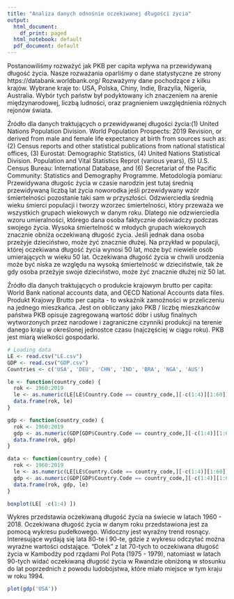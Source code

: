---
title: "Analiza danych odnośnie oczekiwanej długości życia"
output:
  html_document:
    df_print: paged
  html_notebook: default
  pdf_document: default
---
Postanowiliśmy rozważyć jak PKB per capita wpływa na przewidywaną długość życia. Nasze rozważania oparliśmy o dane statystyczne ze strony https://databank.worldbank.org/ 
Rozważymy dane pochodzące z kilku krajów. Wybrane kraje to: USA, Polska, Chiny, Indie, Brazylia, Nigeria, Australia. Wybór tych państw był podyktowany ich znaczeniem na arenie międzynarodowej, liczbą ludności, oraz pragnieniem uwzględnienia różnych rejonów świata.



Źródło dla danych traktujących o przewidywanej długości życia:(1) United Nations Population Division. World Population Prospects: 2019 Revision, or derived from male and female life expectancy at birth from sources such as: (2) Census reports and other statistical publications from national statistical offices, (3) Eurostat: Demographic Statistics, (4) United Nations Statistical Division. Population and Vital Statistics Reprot (various years), (5) U.S. Census Bureau: International Database, and (6) Secretariat of the Pacific Community: Statistics and Demography Programme.
Metodologia pomiaru: Przewidywana długośc życia w czasie narodzin jest tutaj średnią przewidywaną liczbą lat życia noworodka jeśli przewidywany wzór śmiertelności pozostanie taki sam w przyszłości.
Odzwierciedla średnią wieku śmierci populacji i tworzy wzorzec śmiertelności, który przeważa we wszystkich grupach wiekowych w danym roku. Dlatego nie odzwierciedla wzoru umieralności, którego dana osoba faktycznie doświadczy podczas swojego życia.
Wysoka śmiertelność w młodych grupach wiekowych znacznie obniża oczekiwaną długość życia. Jeśli jednak dana osoba przeżyje dzieciństwo, może żyć znacznie dłużej. Na przykład w populacji, której oczekiwana długość życia wynosi 50 lat, może być niewiele osób umierających w wieku 50 lat. Oczekiwana długość życia w chwili urodzenia może być niska ze względu na wysoką śmiertelność w dzieciństwie, tak że gdy osoba przeżyje swoje dzieciństwo, może żyć znacznie dłużej niż 50 lat.


Źródło dla danych traktujących o produkcie krajowym brutto per capita: World Bank national accounts data, and OECD National Accounts data files.
Produkt Krajowy Brutto per capita - to wskaźnik zamożności w przeliczeniu na jednego mieszkańca. Jest on obliczany jako PKB / liczbę mieszkańców państwa
PKB opisuje zagregowaną wartość dóbr i usług finalnych wytworzonych przez narodowe i zagraniczne czynniki produkcji na terenie danego kraju w określonej jednostce czasu (najczęściej w ciągu roku). PKB jest miarą wielkości gospodarki.

```{R}
# Loading data
LE <- read.csv("LE.csv")
GDP <- read.csv("GDP.csv")
Countries <- c('USA', 'DEU', 'CHN', 'IND', 'BRA', 'NGA', 'AUS')

le <- function(country_code) {
  rok <- 1960:2019
  le <- as.numeric(LE[LE$Country.Code == country_code,][-c(1:4)][1:60])
  data.frame(rok, le)
}

gdp <- function(country_code) {
  rok <- 1960:2019
  gdp <- as.numeric(GDP[GDP$Country.Code == country_code,][-c(1:4)][1:60])
  data.frame(rok, gdp)
}

data <- function(country_code) {
  rok <- 1960:2019
  le <- as.numeric(LE[LE$Country.Code == country_code,][-c(1:4)][1:60])
  gdp <- as.numeric(GDP[GDP$Country.Code == country_code,][-c(1:4)][1:60])
  data.frame(rok, gdp, le)
}

```


```{R}
boxplot(LE[ -c(1:4) ])
```
Wykres przedstawia oczekiwaną długość życia na świecie w latach 1960 - 2018. Oczekiwana długość życia w danym roku przedstawiona jest za pomocą wykresu pudełkowego. Widoczny jest wyraźny trend rosnący. Interesujące wydają się lata 80-te i 90-te, gdzie z wykresu odczytać można wyraźne wartości odstające. "Dołek" z lat 70-tych to oczekiwana długość życia w Kambodży pod rządami Pol Pota (1975 - 1979), natomiast w latach 90-tych widać oczekiwaną długość życia w Rwandzie obniżoną w stosunku do lat poprzednich z powodu ludobójstwa, które miało miejsce w tym kraju w roku 1994. 
```{R}
plot(gdp('USA'))
```
